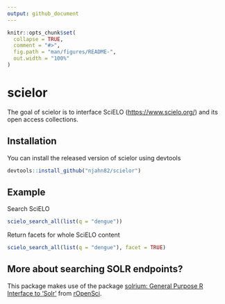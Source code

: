 ```yaml
---
output: github_document
---
```


<!-- README.md is generated from README.Rmd. Please edit that file -->

```r
knitr::opts_chunk$set(
  collapse = TRUE,
  comment = "#>",
  fig.path = "man/figures/README-",
  out.width = "100%"
)
```

# scielor

<!-- badges: start -->
<!-- badges: end -->

The goal of scielor is to interface SciELO (<https://www.scielo.org/>) and its 
    open access collections.

## Installation

You can install the released version of scielor using devtools

``` r
devtools::install_github("njahn82/scielor")
```

## Example

Search SciELO

```r
scielo_search_all(list(q = "dengue"))
```

Return facets for whole SciELO content

```r
scielo_search_all(list(q = "dengue"), facet = TRUE)
```


## More about searching SOLR endpoints?

This package makes use of the package [solrium: General Purpose R Interface to 'Solr'](https://cran.r-project.org/web/packages/solrium/index.html) from [rOpenSci](https://ropensci.org/). 

